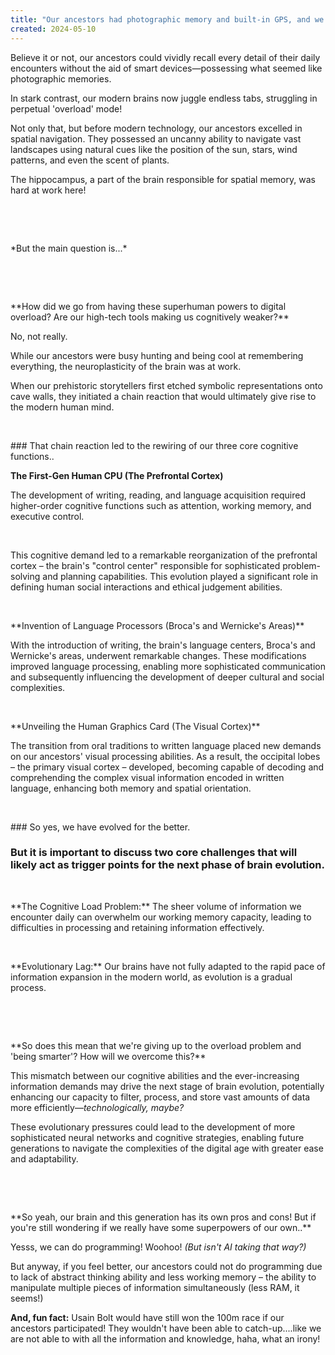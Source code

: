 ```yaml
---
title: "Our ancestors had photographic memory and built-in GPS, and we're the smarter ones?"
created: 2024-05-10
---
```


Believe it or not, our ancestors could vividly recall every detail of their daily encounters without the aid of smart devices—possessing what seemed like photographic memories.

In stark contrast, our modern brains now juggle endless tabs, struggling in perpetual 'overload' mode!

Not only that, but before modern technology, our ancestors excelled in spatial navigation. They possessed an uncanny ability to navigate vast landscapes using natural cues like the position of the sun, stars, wind patterns, and even the scent of plants.

The hippocampus, a part of the brain responsible for spatial memory, was hard at work here!
<p>&nbsp;</p>
<p>&nbsp;</p>
*But the main question is...*
<p>&nbsp;</p>
<p>&nbsp;</p>
**How did we go from having these superhuman powers to digital overload? Are our high-tech tools making us cognitively weaker?**

No, not really. 

While our ancestors were busy hunting and being cool at remembering everything, the neuroplasticity of the brain was at work.

When our prehistoric storytellers first etched symbolic representations onto cave walls, they initiated a chain reaction that would ultimately give rise to the modern human mind.
<p>&nbsp;</p>
### That chain reaction led to the rewiring of our three core cognitive functions..

**The First-Gen Human CPU (The Prefrontal Cortex)**

The development of writing, reading, and language acquisition required higher-order cognitive functions such as attention, working memory, and executive control.
<p>&nbsp;</p>
This cognitive demand led to a remarkable reorganization of the prefrontal cortex – the brain's "control center" responsible for sophisticated problem-solving and planning capabilities. This evolution played a significant role in defining human social interactions and ethical judgement abilities.
<p>&nbsp;</p>
**Invention of Language Processors (Broca's and Wernicke's Areas)**

With the introduction of writing, the brain's language centers, Broca's and Wernicke's areas, underwent remarkable changes. These modifications improved language processing, enabling more sophisticated communication and subsequently influencing the development of deeper cultural and social complexities.
<p>&nbsp;</p>
**Unveiling the Human Graphics Card (The Visual Cortex)**

The transition from oral traditions to written language placed new demands on our ancestors' visual processing abilities. As a result, the occipital lobes – the primary visual cortex – developed, becoming capable of decoding and comprehending the complex visual information encoded in written language, enhancing both memory and spatial orientation.
<p>&nbsp;</p>
### So yes, we have evolved for the better.

### But it is important to discuss two core challenges that will likely act as trigger points for the next phase of brain evolution.
<p>&nbsp;</p>
**The Cognitive Load Problem:** The sheer volume of information we encounter daily can overwhelm our working memory capacity, leading to difficulties in processing and retaining information effectively.
<p>&nbsp;</p>
**Evolutionary Lag:** Our brains have not fully adapted to the rapid pace of information expansion in the modern world, as evolution is a gradual process.
<p>&nbsp;</p>
<p>&nbsp;</p>
**So does this mean that we're giving up to the overload problem and 'being smarter'? How will we overcome this?**

This mismatch between our cognitive abilities and the ever-increasing information demands may drive the next stage of brain evolution, potentially enhancing our capacity to filter, process, and store vast amounts of data more efficiently—*technologically, maybe?*

These evolutionary pressures could lead to the development of more sophisticated neural networks and cognitive strategies, enabling future generations to navigate the complexities of the digital age with greater ease and adaptability.
<p>&nbsp;</p>
<p>&nbsp;</p>
**So yeah, our brain and this generation has its own pros and cons! But if you're still wondering if we really have some superpowers of our own..**

Yesss, we can do programming! Woohoo! *(But isn't AI taking that way?)*

But anyway, if you feel better, our ancestors could not do programming due to lack of abstract thinking ability and less working memory – the ability to manipulate multiple pieces of information simultaneously (less RAM, it seems!)

**And, fun fact:** Usain Bolt would have still won the 100m race if our ancestors participated! They wouldn't have been able to catch-up....like we are not able to with all the information and knowledge, haha, what an irony!
